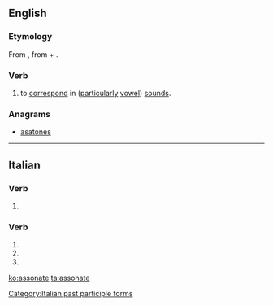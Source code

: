 ==English==

===Etymology===
From {{etyl|la|en}} {{m|la|assonō}}, from {{m|la|ad||to, towards}} + {{m|la|sonō||I sound, resound}}.

===Verb===
{{en-verb|assonat}}

# to [[correspond]] in ([[particularly]] [[vowel]]) [[sound]]s.
#: {{usex|Part of the magic of her poetry was her ability to have her words '''assonate''' in the most propitious places|lang=en}}

===Anagrams===
* [[asatones#English|asatones]]

----

==Italian==

===Verb===
{{head|it|present participle}}

# {{present participle of|assonare|lang=it}}

===Verb===
{{head|it|verb form}}

# {{inflection of|assonare||2|p|pres|ind|lang=it}}
# {{inflection of|assonare||2|p|imp||lang=it}}
# {{feminine plural of|assonato|lang=it}}

[[Category:Italian past participle forms]]

[[ko:assonate]]
[[ta:assonate]]